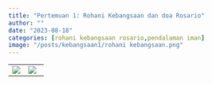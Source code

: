 ```yaml
---
title: "Pertemuan 1: Rohani Kebangsaan dan doa Rosario"
author: ""
date: "2023-08-18"
categories: [rohani kebangsaan rosario,pendalaman iman]
image: "/posts/kebangsaan1/rohani kebangsaan.png"
---
```


|                                                 |                                               |
|---------------------------------|---------------------------------------|
| ![](/posts/kebangsaan1/IMG-20230818-WA0038.jpg) | ![](/posts/kebangsaan1/20230818_184809_1.jpg) |
